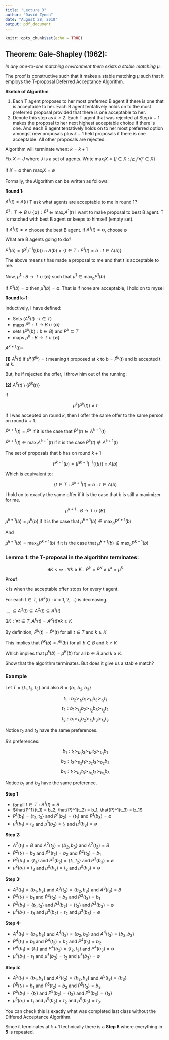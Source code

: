 ---
title: "Lecture 3"
author: "David Zynda"
date: "August 28, 2018"
output: pdf_document
---

```{r setup, include=FALSE}
knitr::opts_chunk$set(echo = TRUE)
```

## Theorem: Gale-Shapley (1962):

_In any one-to-one matching environment there exists a stable matching $\mu$._ 

The proof is constructive such that it makes a stable matching $\mu$ such that it employs the T-proposal Deferred Acceptance Algorithm. 

__Sketch of Algorithm__

1. Each T agent proposes to her most preferred B agent if there is one that is acceptable to her. Each B agent tentatively holds on to the most preferred proposal provided that there is one acceptable to her.
2. Denote this step as $k \ge 2$. Each T agent that was rejected at Step $k-1$ makes the proposal to her next highest acceptable choice if there is one. And each B agent tentatively holds on to her most preferred option amongst new proposals plus $k-1$ held proposals if there is one acceptable. All other proposals are rejected. 

Algorithm will terminate when: $k = k+1$





Fix $X \subset J$ where $J$ is a set of agents. Write $\max_i X = \{j \in X: j \succsim_i j' \forall j' \in X\}$

If $X = \emptyset$ then $\max_i X = \emptyset$




Formally, the Algorithm can be written as follows:

__Round 1:__

$A^1(t) = A(t)$ T ask what agents are acceptable to me in round 1?
 
 
 $\hat{P}^1 : T  \rightarrow B \cup \{\emptyset\} : \hat{P}^1 \in \max_t A^1(t)$ I want to make proposal to best B agent. T is matched with best B agent or keeps to himself (empty set). 

If $A^1(t) \ne \emptyset$ choose the best B agent. If $A^1(t) = \emptyset$, choose $\emptyset$


What are B agents going to do?



$P^1(b) = (\hat{P}^1)^{-1}(\{b\}) \cap A(b) = \{t \in T: \hat{P}^1(t) = b : t \in A(b)\}$


The above means t has made a proposal to me and that t is acceptable to me. 



Now, $\hat{\mu}^1: B \rightarrow T \cup \{\emptyset\}$ such that $\hat{\mu}^1 \in \max_b P^1(b)$


If $P^1(b) = \emptyset$ then $\hat{\mu}^1(b) = \emptyset$. That is if none are acceptable, I hold on to mysel


__Round k+1__:


Inductively, I have defined:

- Sets $(A^k(t): t \in T)$
- maps $\hat{P}^k: T \rightarrow B \cup \{\emptyset\}$
- sets $(P^k(b): b \in B)$ and $P^k \subseteq T$
- maps $\hat{\mu}^k: B \rightarrow T \cup \{\emptyset\}$




$A^{k+1}(t) =$

__(1)__   $A^k(t)$ if $\hat{\mu}^k(\hat{P}^k) = t$ meaning t proposed at k to $b = \hat{P}^k(t)$ and b accepted t at $k$.


But, he if rejected the offer, I throw him out of the running:


__(2)__   $A^k(t) \setminus \{\hat{P}^k(t)\}$ 

if 

$$\hat{\mu}^k(\hat{P}^k(t)) \ne t$$


If I was accepted on round $k$, then I offer the same offer to the same person on round $k+1$. 

$\hat{P}^{k+1}(t) = \hat{P}^k$ if it is the case that  $\hat{P}^k(t) \in A^{k+1}(t)$

$\hat{P}^{k+1}(t) \in \max_t A^{k+1}(t)$ if it is the case $\hat{P}^k(t) \notin A^{k+1}(t)$



The set of proposals that b has on round $k+1$:


$$P^{k+1}(b) = (\hat{P}^{k+1})^{-1} (\{b\}) \cap A(b)$$


Which is equivalent to:

$$\{t \in T: \hat{P}^{k+1}(t) = b: t \in A(b)$$










I hold on to exactly the same offer if it is the case that b is still a maximizer for me. 



$$\hat{\mu}^{k+1}: B \rightarrow T \cup \{B\}$$


$\hat{\mu}^{k+1}(b) = \hat{\mu}^{k}(b)$ if it is the case that $\hat{\mu}^{k+1}(b) \in \max_b P^{k+1}(b)$

And

$\hat{\mu}^{k+1}(b) = \max_b P^{k+1}(b)$ if it is the case that $\hat{\mu}^{k+1}(b) \notin \max_b P^{k+1}(b)$



### Lemma 1: the T-proposal in the algorithm terminates:

$$\exists K < \infty: \forall k \ge K: \hat{P}^k = \hat{P}^K \land \hat{\mu}^k = \hat{\mu}^K$$



__Proof__

k is when the acceptable offer stops for every t agent. 

For each $t \in T$, $(A^k(t): k = 1,2,...)$ is decreasing. 


$..., \subseteq A^3(t) \subseteq A^2(t) \subseteq A^1(t)$


$\exists K: \forall t \in T, A^k(t) = A^K(t) \forall k \ge K$



By definition, $\hat{P}^k(t) = \hat{P}^k(t)$ for all $t \in T$ and $k \ge K$


This implies that $\hat{P}^k(b) = \hat{P}^k(b)$ for all $b \in B$ and $k \ge K$


Which implies that $\hat{\mu}^k(b) = \hat{\mu}^K(b)$ for all $b \in B$ and $k \ge K$. 



Show that the algorithm terminates. But does it give us a stable match?



### Example


Let $T = \{t_1, t_3, t_3\}$ and also $B = \{b_1, b_2, b_3\}$

$$t_1: b_2 \succ_{t_1} b_1 \succ_{t_1} b_3 \succ_{t_1} t_1$$
$$t_2: b_1 \succ_{t_2} b_2 \succ_{t_2} b_3 \succ_{t_2} t_2$$
$$t_3: b_1 \succ_{t_3} b_2 \succ_{t_3} b_3 \succ_{t_3} t_3$$



Notice $t_2$ and $t_3$ have the same preferences. 


$B$'s preferences:

$$b_1: t_1 \succ_{b_1} t_3 \succ_{b_1} t_2 \succ_{b_1} b_1$$
$$b_2: t_2 \succ_{b_2} t_1 \succ_{b_2} t_3 \succ_{b_2} b_2$$
$$b_3: t_1 \succ_{b_3} t_3 \succ_{b_3} t_2 \succ_{b_3} b_3$$




Notice $b_1$ and $b_3$ have the same preference.




__Step 1:__

- for all $t \in T: A^1(t) = B$
- $\hat{P^1}(t_1) = b_2, \hat{P}^1(t_2) = b_1, \hat{P}^1(t_3) = b_1$
- $P^1(b_1) = \{t_2, t_3\}$ and $P^1(b_2) = \{t_1\}$ and $P^1(b_3) = \emptyset$
- $\hat{\mu}^1(b_1) = t_3$ and $\hat{\mu}^1(b_2) = t_1$ and $\hat{\mu}^1(b_3) = \emptyset$



__Step 2:__

- $A^2(t_1) = B$ and $A^2(t_2) = \{b_2, b_3\}$ and $A^2(t_3) = B$
- $\hat{P}^2(t_1) = b_2$ and $\hat{P}^2(t_2) = b_2$ and $\hat{P}^2(t_3) = b_1$
- $P^2(b_1) = \{t_3\}$ and $P^2(b_2) = \{t_1, t_2\}$ and $P^3(b_3) = \emptyset$
- $\hat{\mu}^2(b_1) = t_3$ and $\hat{\mu}^2(b_2) = t_2$ and $\hat{\mu}^2(b_3) = \emptyset$



__Step 3:__

- $A^3(t_1) = \{b_1, b_3\}$ and $A^3(t_2) = \{b_2, b_3\}$ and $A^3(t_3) = B$
- $\hat{P}^3(t_1) = b_1$ and $\hat{P}^3(t_2) = b_2$ and $\hat{P}^3(t_3) = b_1$
- $P^3(b_1) = \{t_1, t_3\}$ and $P^3(b_2) = \{t_2\}$ and $P^3(b_3) = \emptyset$
- $\hat{\mu}^3(b_1) = t_3$ and $\hat{\mu}^3(b_2) = t_2$ and $\hat{\mu}^3(b_3) = \emptyset$



__Step 4:__

- $A^4(t_1) = \{b_1, b_3\}$ and $A^4(t_2) = \{b_2, b_3\}$ and $A^4(t_3) = \{b_2, b_3\}$
- $\hat{P}^4(t_1) = b_1$ and $\hat{P}^4(t_2) = b_2$ and $\hat{P}^4(t_3) = b_2$
- $P^4(b_1) = \{t_1\}$ and $P^4(b_2) = \{t_2, t_3\}$ and $P^4(b_3) = \emptyset$
- $\hat{\mu}^4(b_1) = t_1$ and $\hat{\mu}^4(b_2) = t_2$ and $\hat{\mu}^4(b_3) = \emptyset$



__Step 5:__

- $A^5(t_1) = \{b_1, b_3\}$ and $A^5(t_2) = \{b_2, b_3\}$ and $A^5(t_3) = \{b_3\}$
- $\hat{P}^5(t_1) = b_1$ and $\hat{P}^5(t_2) = b_2$ and $\hat{P}^5(t_3) = b_3$
- $P^5(b_1) = \{t_1\}$ and $P^5(b_2) = \{t_2\}$ and $P^5(b_3) = \{t_3\}$
- $\hat{\mu}^5(b_1) = t_1$ and $\hat{\mu}^5(b_2) = t_2$ and $\hat{\mu}^5(b_3) = t_3$.




You can check this is exactly what was completed last class without the Differed Acceptance Algorithm. 

Since it terminates at $k+1$ technically there is a __Step 6__ where everything in __5__ is repeated. 









































